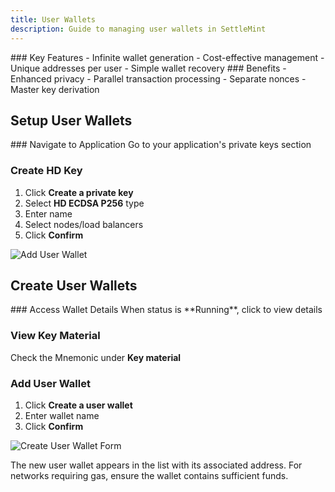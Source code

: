 ```yaml
---
title: User Wallets
description: Guide to managing user wallets in SettleMint
---
```



<div className="grid grid-cols-1 md:grid-cols-2 gap-6 mb-8">
  <Card>
    ### Key Features
    - Infinite wallet generation
    - Cost-effective management
    - Unique addresses per user
    - Simple wallet recovery
  </Card>

  <Card>
    ### Benefits
    - Enhanced privacy
    - Parallel transaction processing
    - Separate nonces
    - Master key derivation
  </Card>
</div>

## Setup User Wallets

<Steps>
  ### Navigate to Application
  Go to your application's private keys section

  ### Create HD Key
  1. Click **Create a private key**
  2. Select **HD ECDSA P256** type
  3. Enter name
  4. Select nodes/load balancers
  5. Click **Confirm**
</Steps>

![Add User Wallet](../../img/using-the-platform/add-user-wallet.png)

## Create User Wallets

<Steps>
  ### Access Wallet Details
  When status is **Running**, click to view details

  ### View Key Material
  Check the Mnemonic under **Key material**

  ### Add User Wallet
  1. Click **Create a user wallet**
  2. Enter wallet name
  3. Click **Confirm**
</Steps>

![Create User Wallet Form](../../img/using-the-platform/create-user-wallet-form.png)

<Callout type="info">
The new user wallet appears in the list with its associated address. For networks requiring gas, ensure the wallet contains sufficient funds.
</Callout> 